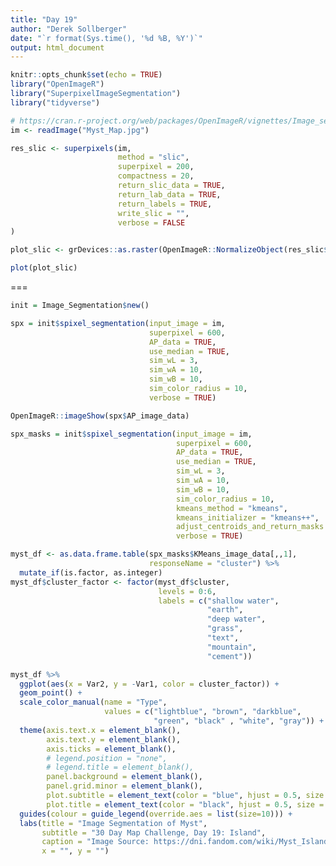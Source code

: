 ```yaml
---
title: "Day 19"
author: "Derek Sollberger"
date: "`r format(Sys.time(), '%d %B, %Y')`"
output: html_document
---
```


```r
knitr::opts_chunk$set(echo = TRUE)
library("OpenImageR")
library("SuperpixelImageSegmentation")
library("tidyverse")
```

```r
# https://cran.r-project.org/web/packages/OpenImageR/vignettes/Image_segmentation_superpixels_clustering.html
im <- readImage("Myst_Map.jpg")
```

```r
res_slic <- superpixels(im,
                        method = "slic",
                        superpixel = 200,
                        compactness = 20,
                        return_slic_data = TRUE,
                        return_lab_data = TRUE,
                        return_labels = TRUE,
                        write_slic = "",
                        verbose = FALSE
)
```

```r
plot_slic <- grDevices::as.raster(OpenImageR::NormalizeObject(res_slic$slic_data))
```

```r
plot(plot_slic)
```

===

```r
init = Image_Segmentation$new()

spx = init$spixel_segmentation(input_image = im, 
                               superpixel = 600, 
                               AP_data = TRUE,
                               use_median = TRUE, 
                               sim_wL = 3, 
                               sim_wA = 10, 
                               sim_wB = 10,
                               sim_color_radius = 10, 
                               verbose = TRUE)
```

```r
OpenImageR::imageShow(spx$AP_image_data)
```

```r
spx_masks = init$spixel_segmentation(input_image = im, 
                                     superpixel = 600, 
                                     AP_data = TRUE,
                                     use_median = TRUE, 
                                     sim_wL = 3, 
                                     sim_wA = 10, 
                                     sim_wB = 10,
                                     sim_color_radius = 10, 
                                     kmeans_method = "kmeans",
                                     kmeans_initializer = "kmeans++",
                                     adjust_centroids_and_return_masks = TRUE,
                                     verbose = TRUE)
```
```r
myst_df <- as.data.frame.table(spx_masks$KMeans_image_data[,,1],
                               responseName = "cluster") %>%
  mutate_if(is.factor, as.integer)
myst_df$cluster_factor <- factor(myst_df$cluster,
                                 levels = 0:6,
                                 labels = c("shallow water",
                                            "earth",
                                            "deep water",
                                            "grass",
                                            "text",
                                            "mountain",
                                            "cement"))
```

```r
myst_df %>%
  ggplot(aes(x = Var2, y = -Var1, color = cluster_factor)) +
  geom_point() +
  scale_color_manual(name = "Type",
                     values = c("lightblue", "brown", "darkblue", 
                                "green", "black" , "white", "gray")) +
  theme(axis.text.x = element_blank(),
        axis.text.y = element_blank(),
        axis.ticks = element_blank(),
        # legend.position = "none",
        # legend.title = element_blank(),
        panel.background = element_blank(),
        panel.grid.minor = element_blank(),
        plot.subtitle = element_text(color = "blue", hjust = 0.5, size = 15),
        plot.title = element_text(color = "black", hjust = 0.5, size = 20)) +
  guides(colour = guide_legend(override.aes = list(size=10))) +
  labs(title = "Image Segmentation of Myst",
       subtitle = "30 Day Map Challenge, Day 19: Island",
       caption = "Image Source: https://dni.fandom.com/wiki/Myst_Island",
       x = "", y = "")
```

